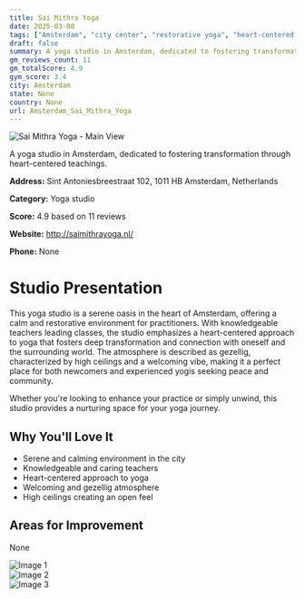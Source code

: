 ```yaml
---
title: Sai Mithra Yoga
date: 2025-03-08
tags: ["Amsterdam", "city center", "restorative yoga", "heart-centered yoga", "serene atmosphere", "welcoming space", "Amsterdam"]  
draft: false
summary: A yoga studio in Amsterdam, dedicated to fostering transformation through heart-centered teachings.
gm_reviews_count: 11
gm_totalScore: 4.9
gym_score: 3.4
city: Amsterdam
state: None
country: None
url: Amsterdam_Sai_Mithra_Yoga
---
```


<div className="aspect-[16/9] relative my-8">
  <img 
    src="https://lh5.googleusercontent.com/p/AF1QipNuLj65X-NtR9ILTxv-5U_-CyvN0zgRJV0R7V6J=w1920-h1080-k-no"
    alt="Sai Mithra Yoga - Main View"
    className="object-cover absolute inset-0 w-full h-full rounded-lg"
  />
</div>

A yoga studio in Amsterdam, dedicated to fostering transformation through heart-centered teachings.

**Address:** Sint Antoniesbreestraat 102, 1011 HB Amsterdam, Netherlands

**Category:** Yoga studio

**Score:** 4.9 based on 11 reviews

**Website:** http://saimithrayoga.nl/

**Phone:** None

# Studio Presentation

This yoga studio is a serene oasis in the heart of Amsterdam, offering a calm and restorative environment for practitioners. With knowledgeable teachers leading classes, the studio emphasizes a heart-centered approach to yoga that fosters deep transformation and connection with oneself and the surrounding world. The atmosphere is described as gezellig, characterized by high ceilings and a welcoming vibe, making it a perfect place for both newcomers and experienced yogis seeking peace and community.

Whether you're looking to enhance your practice or simply unwind, this studio provides a nurturing space for your yoga journey.

## Why You'll Love It

- Serene and calming environment in the city
- Knowledgeable and caring teachers
- Heart-centered approach to yoga
- Welcoming and gezellig atmosphere
- High ceilings creating an open feel

## Areas for Improvement

None

<div className="grid grid-cols-1 xl:grid-cols-2 gap-4 my-8">
<div className="aspect-[4/3] relative"><img src="https://lh5.googleusercontent.com/p/AF1QipPN3Fd9KZkdLJBvUlT1CMXajDtPY3sIU5Av8F1I=w1920-h1080-k-no" alt="Image 1" className="object-cover absolute inset-0 w-full h-full rounded-lg" /></div>
<div className="aspect-[4/3] relative"><img src="https://lh5.googleusercontent.com/p/AF1QipNXo5R2BHdCAWRRuN00a_NcYkQtH8cZbUpSmXmZ=w1920-h1080-k-no" alt="Image 2" className="object-cover absolute inset-0 w-full h-full rounded-lg" /></div>
<div className="aspect-[4/3] relative"><img src="https://streetviewpixels-pa.googleapis.com/v1/thumbnail?panoid=d674CLUR5hFB4gz1411Y6g&cb_client=maps_sv.tactile.gps&w=203&h=100&yaw=278.6414&pitch=0&thumbfov=100" alt="Image 3" className="object-cover absolute inset-0 w-full h-full rounded-lg" /></div>
</div>